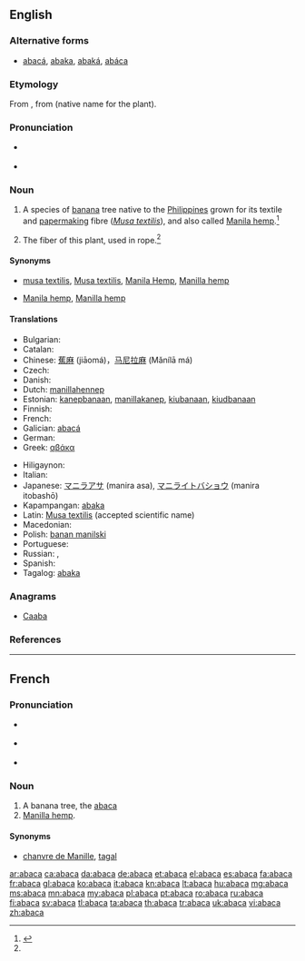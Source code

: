 {{also|abacá|abacà}}
==English==
{{wikisource1911Enc|Abaca}}

===Alternative forms===
* [[abacá]], [[abaka]], [[abaká]], [[abáca]]

===Etymology===
From {{etyl|es}} {{term|abacá}}, from {{etyl|tl}} {{term|abaká|lang=tl}} (native name for the plant).

===Pronunciation===
* {{a|RP}} {{IPA|/ˌæb.əˈkɑ/}}
* {{a|GenAm}} {{IPA|/ˌæb.əˈkɑ/}} {{X-SAMPA|/%{b.@."kA/}}

===Noun===
{{en-noun|s|-}}

# A species of [[banana]] tree native to the [[Philippines]] grown for its textile and [[papermaking]] fibre (''[[Musa textilis]]''), and also called [[Manila hemp]].{{defdate|Mid 18<sup>th</sup> century.}}<ref name=SOED>{{reference-book | last =| first = | authorlink =  | coauthors =  | editor =Brown, Lesley  | others =  | title = The Shorter Oxford English Dictionary | origdate =  | origyear = 1933| origmonth =  | url =  | format =  | accessdate =  | accessyear =  | accessmonth =  | edition = 5th | date =  | year =2003| month =  | publisher =Oxford University Press  | location =Oxford, UK | language =  | id =  | doi = | isbn =978-0-19-860575-7 | lccn = | ol = | pages =2| chapter =  | chapterurl =  | quote =}}</ref>
# {{uncountable}} The fiber of this plant, used in rope.{{defdate|Mid 18<sup>th</sup> century.}}<ref name=SOED/>

====Synonyms====
* {{sense|plant}} [[musa textilis]], [[Musa textilis]], [[Manila Hemp]], [[Manilla hemp]]
* {{sense|fibre}} [[Manila hemp]], [[Manilla hemp]]

====Translations====
{{trans-top|plant}}
* Bulgarian: {{t-|bg|абака|f}}
* Catalan: {{t+|ca|abacà|m}}
* Chinese: [[蕉麻]] (jiāomá)，[[马尼拉麻]] (Mǎnílā má)
* Czech: {{t-|cs|manilské konopí|n}}
* Danish: {{t+|da|abaca}}
* Dutch: [[manillahennep]] {{m}}
* Estonian: [[kanepbanaan]], [[manillakanep]], [[kiubanaan]], [[kiudbanaan]]
* Finnish: {{t+|fi|manila}}
* French: {{t+|fr|abaca|m}}
* Galician: [[abacá]]
* German: {{t+|de|Abaka}}
* Greek: [[αβάκα]] {{f}}
{{trans-mid}}
* Hiligaynon: {{tø|hil|abaka|alt=abaká}}
* Italian: {{t+|it|abaca|f}}
* Japanese: [[マニラアサ]] (manira asa), [[マニライトバショウ]] (manira itobashō)
* Kapampangan: [[abaka]]
* Latin: [[Musa textilis]] (accepted scientific name)
* Macedonian: {{t-|mk|абака|f|tr=ábaka}}
* Polish: [[banan manilski]] {{m}}
* Portuguese: {{t+|pt|abacá|m}}
* Russian: {{t-|ru|текстильный банан|m|tr=tekstíl’nyj banán}}, {{t+|ru|абака|f|tr=abaká}}
* Spanish: {{t+|es|abacá|m}}
* Tagalog: [[abaka]]
{{trans-bottom}}

{{trans-see|fiber/fibre|Manila hemp}}

===Anagrams===
* [[Caaba#English|Caaba]]

===References===
<references/>

----

==French==

===Pronunciation===
* {{IPA|/a.ba.ka/|lang=fr}} {{X-SAMPA|/a.ba.ka/}}
* {{a|QC|lang=fr}} {{IPA|/a.bɑ.kɑ/}} {{X-SAMPA|/a.bA.kA/}}
* {{audio|Fr-abaca.ogg|Audio}}

===Noun===
{{fr-noun|m}}

# A banana tree, the [[#English|abaca]]
# [[Manilla hemp]].

====Synonyms====
* {{sense|Manilla hemp}} [[chanvre de Manille]], [[tagal]]

[[ar:abaca]]
[[ca:abaca]]
[[da:abaca]]
[[de:abaca]]
[[et:abaca]]
[[el:abaca]]
[[es:abaca]]
[[fa:abaca]]
[[fr:abaca]]
[[gl:abaca]]
[[ko:abaca]]
[[it:abaca]]
[[kn:abaca]]
[[lt:abaca]]
[[hu:abaca]]
[[mg:abaca]]
[[ms:abaca]]
[[mn:abaca]]
[[my:abaca]]
[[pl:abaca]]
[[pt:abaca]]
[[ro:abaca]]
[[ru:abaca]]
[[fi:abaca]]
[[sv:abaca]]
[[tl:abaca]]
[[ta:abaca]]
[[th:abaca]]
[[tr:abaca]]
[[uk:abaca]]
[[vi:abaca]]
[[zh:abaca]]